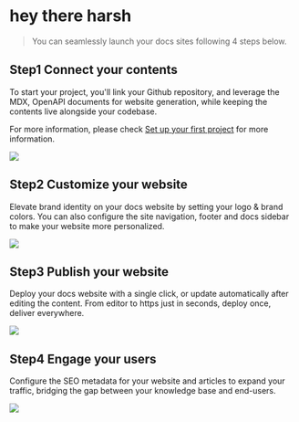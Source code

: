 # hey there harsh

> You can seamlessly launch your docs sites following 4 steps below.

## Step1 Connect your contents

To start your project, you'll link your Github repository, and leverage the MDX, OpenAPI documents for website generation, while keeping the contents live alongside your codebase.

For more information, please check [Set up your first project](./Set%20up%20your%20first%20project.mdx) for more information.

<Frame width="auto" height="auto" >
  <img src="../docs_image/step1_connecting.png"  />
</Frame>



## Step2 Customize your website

Elevate brand identity on your docs website by setting your logo & brand colors. You can also configure the site navigation, footer and docs sidebar to make your website more personalized.

<Frame width="auto" height="auto" >
  <img src="../docs_image/step2_customizing.png"  />
</Frame>



## Step3 Publish your website

Deploy your docs website with a single click, or update automatically after editing the content. From editor to https just in seconds, deploy once, deliver everywhere.

<Frame width="auto" height="auto" >
  <img src="../docs_image/step3_publishing.png"  />
</Frame>



## Step4 Engage your users

Configure the SEO metadata for your website and articles to expand your traffic, bridging the gap between your knowledge base and end-users.

<Frame width="auto" height="auto" >
  <img src="../docs_image/step4_engaging.png"  />
</Frame>
